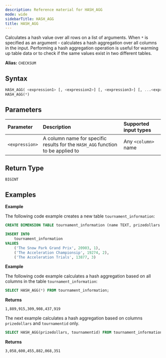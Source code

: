 ```yaml
---
description: Reference material for HASH_AGG
mode: wide
sidebarTitle: HASH_AGG
title: HASH_AGG
---
```




Calculates a hash value over all rows on a list of arguments. When `*` is specified as an argument - calculates a hash aggregation over all columns in the input. Performing a hash aggregation operation is useful for warming up table data or to check if the same values exist in two different tables.

**Alias:** `CHECKSUM`

## Syntax


```sql
HASH_AGG( <expression1> [, <expression2>] [, <expression3>] [, ...<expressionN>] )
HASH_AGG(*)
```

## Parameters 


| Parameter   | Description                                   | Supported input types | 
| :----------- | :---------------------------------------------------- | :-----------| 
| `<expression>`    | A column name for specific results for the `HASH_AGG` function to be applied to | Any `<column>` name | 

## Return Type
`BIGINT`

## Examples


**Example**

The following code example creates a new table `tournament_information`:

```sql
CREATE DIMENSION TABLE tournament_information (name TEXT, prizedollars DOUBLE PRECISION, tournamentid INTEGER);

INSERT INTO
	tournament_information
VALUES
	('The Snow Park Grand Prix', 20903, 1),
	('The Acceleration Championsip', 19274, 2),
	('The Acceleration Trials', 13877, 3)
```

**Example**

The following code example calculates a hash aggregation based on all columns in the table `tournament_information`:

```sql
SELECT HASH_AGG(*) FROM tournament_information;
```

**Returns**

`1,889,915,309,908,437,919`

The next example calculates a hash aggregation based on columns `prizedollars` and `tournamentid` only.

```sql
SELECT HASH_AGG(prizedollars, tournamentid) FROM tournament_information;
```

**Returns**

`3,058,600,455,882,068,351`


